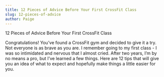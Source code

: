 ```yaml
---
title: 12 Pieces of Advice Before Your First CrossFit Class
slug: 12-pieces-of-advice
author: Paige
---
```


12 Pieces of Advice Before Your First CrossFit Class

Congratulations! You’ve found a CrossFit gym and decided to give it a try.  Not everyone is as brave as you are.  I remember going to my first class - I was so intimidated and nervous that I almost cried. After two years, I’m by no means a pro, but I’ve learned a few things. Here are 12 tips that will give you an idea of what to expect and hopefully make things a little easier for you. 

